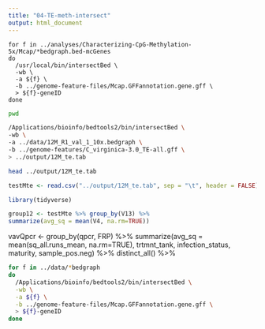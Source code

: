 ```yaml
---
title: "04-TE-meth-intersect"
output: html_document
---
```


```
for f in ../analyses/Characterizing-CpG-Methylation-5x/Mcap/*bedgraph.bed-mcGenes
do
  /usr/local/bin/intersectBed \
  -wb \
  -a ${f} \
  -b ../genome-feature-files/Mcap.GFFannotation.gene.gff \
  > ${f}-geneID
done

```

```bash
pwd

```

```bash
/Applications/bioinfo/bedtools2/bin/intersectBed \
-wb \
-a ../data/12M_R1_val_1_10x.bedgraph \
-b ../genome-features/C_virginica-3.0_TE-all.gff \
> ../output/12M_te.tab
```

```bash
head ../output/12M_te.tab
```


```r
testMte <- read.csv("../output/12M_te.tab", sep = "\t", header = FALSE)
```


```r
library(tidyverse)
```


```r
group12 <- testMte %>% group_by(V13) %>%
summarize(avg_sq = mean(V4, na.rm=TRUE))
```



vavQpcr <- group_by(qpcr, FRP) %>%
summarize(avg_sq = mean(sq_all.runs_mean, na.rm=TRUE), trtmnt_tank, infection_status, maturity, sample_pos.neg) %>%
distinct_all() %>%









```bash
for f in ../data/*bedgraph
do
  /Applications/bioinfo/bedtools2/bin/intersectBed \
  -wb \
  -a ${f} \
  -b ../genome-feature-files/Mcap.GFFannotation.gene.gff \
  > ${f}-geneID
done  


```

